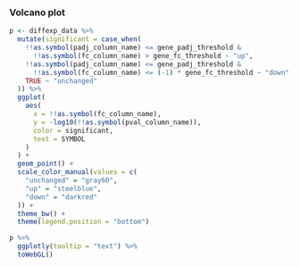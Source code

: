 ### Volcano plot

```r
p <- diffexp_data %>%
  mutate(significant = case_when(
    !!as.symbol(padj_column_name) <= gene_padj_threshold &
      !!as.symbol(fc_column_name) > gene_fc_threshold ~ "up",
    !!as.symbol(padj_column_name) <= gene_padj_threshold &
      !!as.symbol(fc_column_name) <= (-1) * gene_fc_threshold ~ "down",
    TRUE ~ "unchanged"
  )) %>%
  ggplot(
    aes(
      x = !!as.symbol(fc_column_name),
      y = -log10(!!as.symbol(pval_column_name)),
      color = significant,
      text = SYMBOL
    )
  ) +
  geom_point() +
  scale_color_manual(values = c(
    "unchanged" = "gray60",
    "up" = "steelblue",
    "down" = "darkred"
  )) +
  theme_bw() +
  theme(legend.position = "bottom")

p %>%
  ggplotly(tooltip = "text") %>%
  toWebGL()
```
